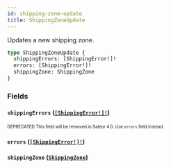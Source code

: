 ```yaml
---
id: shipping-zone-update
title: ShippingZoneUpdate
---
```


Updates a new shipping zone.

```graphql
type ShippingZoneUpdate {
  shippingErrors: [ShippingError!]!
  errors: [ShippingError!]!
  shippingZone: ShippingZone
}
```

### Fields

#### `shippingErrors` ([`[ShippingError!]!`](/developer/api-reference/objects/shipping-error.mdx))

<sub><sup><span className="deprecatedTag">DEPRECATED</span> This field will be removed in Saleor 4.0. Use `errors` field instead.</sup></sub>

#### `errors` ([`[ShippingError!]!`](/developer/api-reference/objects/shipping-error.mdx))

#### `shippingZone` ([`ShippingZone`](/developer/api-reference/objects/shipping-zone.mdx))
